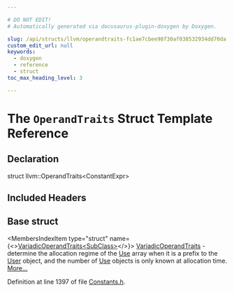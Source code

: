 ```yaml
---

# DO NOT EDIT!
# Automatically generated via docusaurus-plugin-doxygen by Doxygen.

slug: /api/structs/llvm/operandtraits-fc1ae7cbee98f30af038532934dd70da
custom_edit_url: null
keywords:
  - doxygen
  - reference
  - struct
toc_max_heading_level: 3

---
```





# The `OperandTraits` Struct Template Reference

<DoxygenPage pluginConfig={pluginConfig}>



## Declaration

<CodeBlock>struct llvm::OperandTraits&lt;ConstantExpr&gt;</CodeBlock>

## Included Headers

<IncludesList>
<IncludesListItem
  filePath="llvm/IR/Constants.h"
  permalink="/docs/api/files/include/include/llvm/include/llvm/ir/constants-h"
  isLocal="true" />
</IncludesList>

## Base struct

<MembersIndex>

<MembersIndexItem
  type="struct"
  name={<><a href="/docs/api/structs/llvm/variadicoperandtraits">VariadicOperandTraits&lt;SubClass&gt;</a></>}>
<a href="/docs/api/structs/llvm/variadicoperandtraits">VariadicOperandTraits</a> - determine the allocation regime of the <a href="/docs/api/classes/llvm/use">Use</a> array when it is a prefix to the <a href="/docs/api/classes/llvm/user">User</a> object, and the number of <a href="/docs/api/classes/llvm/use">Use</a> objects is only known at allocation time. <a href="/docs/api/structs/llvm/variadicoperandtraits/#details">More...</a>
</MembersIndexItem>

</MembersIndex>


Definition at line 1397 of file <a href="/docs/api/files/include/include/llvm/include/llvm/ir/constants-h">Constants.h</a>.

</DoxygenPage>
